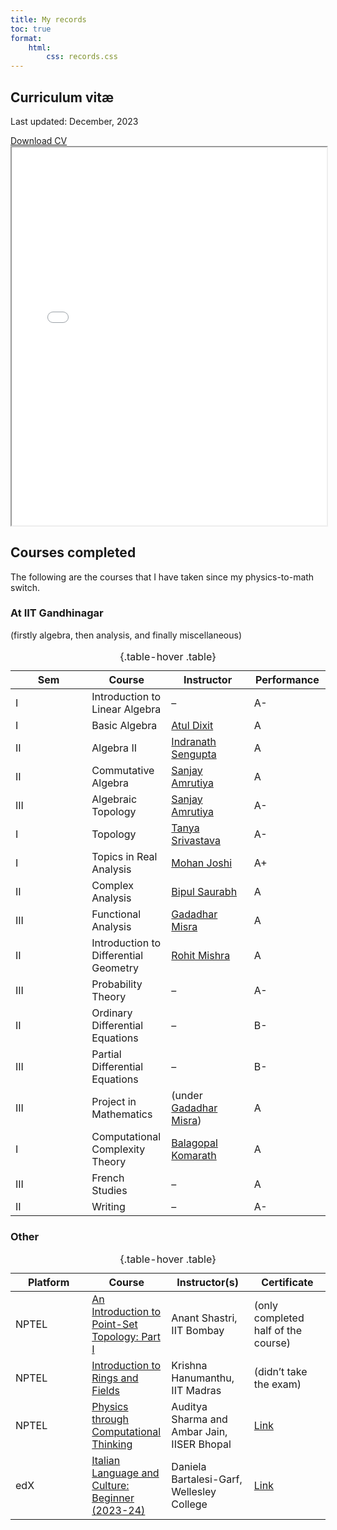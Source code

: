 ```yaml
---
title: My records
toc: true
format: 
    html: 
        css: records.css
---
```


## Curriculum vitæ

Last updated: December, 2023

```{=html}
    <div class="btn-container">
        <a href="cv-dec-2023.pdf" class="btn btn-primary" target="_blank">
            <div>
                <iconify-icon inline="" icon="basil:file-download-solid" style="font-size: 2em;"></iconify-icon>
            </div>
            <div>
                Download CV
            </div>
        </a>
    </div>

    <iframe src="cv-dec-2023.pdf" style="width: 100%; aspect-ratio: 1/1.2"></iframe>
```
## Courses completed

The following are the courses that I have taken since my physics-to-math switch.

### At IIT Gandhinagar

(firstly algebra, then analysis, and finally miscellaneous)

| Sem | Course                                | Instructor                                                                             | Performance |
|------------------|------------------|-------------------|------------------|
| I   | Introduction to Linear Algebra        | –                                                                                      | A-          |
| I   | Basic Algebra                         | [Atul Dixit](https://iitgn.ac.in/faculty/maths/fac-atul){target="_blank"}              | A           |
| II  | Algebra II                            | [Indranath Sengupta](https://iitgn.ac.in/faculty/maths/fac-indranath){target="_blank"} | A           |
| II  | Commutative Algebra                   | [Sanjay Amrutiya](https://iitgn.ac.in/faculty/maths/fac-sanjay){target="_blank"}       | A           |
| III | Algebraic Topology                    | [Sanjay Amrutiya](https://iitgn.ac.in/faculty/maths/fac-sanjay){target="_blank"}       | A-          |
| I   | Topology                              | [Tanya Srivastava](https://iitgn.ac.in/faculty/maths/fac-tanya){target="_blank"}       | A-          |
| I   | Topics in Real Analysis               | [Mohan Joshi](https://iitgn.ac.in/faculty/maths/fac-mohan){target="_blank"}            | A+          |
| II  | Complex Analysis                      | [Bipul Saurabh](https://iitgn.ac.in/faculty/maths/fac-bipul){target="_blank"}          | A           |
| III | Functional Analysis                   | [Gadadhar Misra](https://www.isibang.ac.in/~gm/){target="_blank"}                      | A           |
| II  | Introduction to Differential Geometry | [Rohit Mishra](https://iitgn.ac.in/faculty/maths/fac-rohit){target="_blank"}           | A           |
| III | Probability Theory                    | –                                                                                      | A-          |
| II  | Ordinary Differential Equations       | –                                                                                      | B-          |
| III | Partial Differential Equations        | –                                                                                      | B-          |
| III | Project in Mathematics                | (under [Gadadhar Misra](https://www.isibang.ac.in/~gm/){target="_blank"})              | A           |
| I   | Computational Complexity Theory       | [Balagopal Komarath](https://bkomarath.rbgo.in/){target="_blank"}                      | A           |
| III | French Studies                        | –                                                                                      | A           |
| II  | Writing                               | –                                                                                      | A-          |

: {.table-hover .table}

### Other

| Platform | Course                                                                                                                                          | Instructor(s)                               | Certificate                                                |
|------------------|------------------|-------------------|------------------|
| NPTEL    | [An Introduction to Point-Set Topology: Part I](https://archive.nptel.ac.in/courses/111/101/111101158/){target="_blank"}                        | Anant Shastri, IIT Bombay                   | (only completed half of the course)                        |
| NPTEL    | [Introduction to Rings and Fields](https://archive.nptel.ac.in/courses/111/106/111106131/){target="_blank"}                                     | Krishna Hanumanthu, IIT Madras              | (didn't take the exam)                                     |
| NPTEL    | [Physics through Computational Thinking](https://nptel.ac.in/courses/115106121){target="_blank"}                                                | Auditya Sharma and Ambar Jain, IISER Bhopal | [Link](physics-through-computational.jpg){target="_blank"} |
| edX      | [Italian Language and Culture: Beginner (2023-24)](https://learning.edx.org/course/course-v1:WellesleyX+Italian1x+1T2023/home){target="_blank"} | Daniela Bartalesi-Garf, Wellesley College    | [Link](italian-edx.pdf){target="_blank"}                   |

: {.table-hover .table}